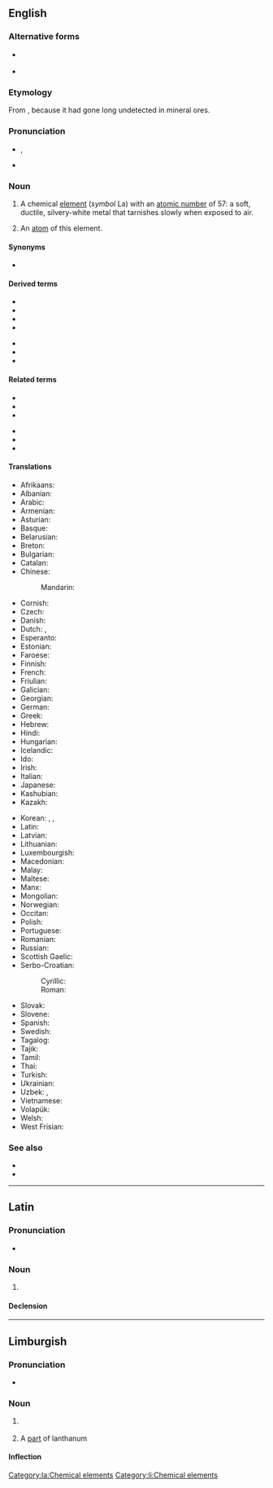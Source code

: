 ==English==
{{wikipedia|lang=en}}
{{elements|en|La|barium|Ba|cerium|Ce}}

===Alternative forms===
* {{l|en|lantanium}} {{qualifier|obsolete}}
* {{l|en|lanthanium}} {{qualifier|obsolete}}

===Etymology===
{{root|en|ine-pro|*leh₂-}}
From {{etyl|grc|en}} {{m|grc|λανθάνω||to escape notice}} {{suffix|en||um|gloss2=a chemical element}}, because it had gone long undetected in mineral ores. 

===Pronunciation===
* {{enPR|lăn'thənəm}}, {{IPA|en|/ˈlænθənəm/}}
* {{audio|en|LL-Q1860 (eng)-Vininn126-lanthanum.wav|Audio (US)}}

===Noun===
{{en-noun|~}}

# {{lb|en|uncountable}} A chemical [[element]] (''symbol'' La) with an [[atomic number]] of 57: a soft, ductile, silvery-white metal that tarnishes slowly when exposed to air.
# {{lb|en|countable}} An [[atom]] of this element.

====Synonyms====
* {{l|mul|La}}

====Derived terms====
{{rel-top|terms derived from lanthanum}}
* {{l|en|lanthanum carbonate}}
* {{l|en|lanthanum chloride}}
* {{l|en|lanthanum glass}}
* {{l|en|lanthanum nitrate}}
{{rel-mid}}
* {{l|en|lanthanum oxide}}
* {{l|en|lanthanum oxybromide}}
* {{l|en|lanthanum sesquioxide}}
{{rel-bottom}}

====Related terms====
{{rel-top|terms related to lanthanum}}
* {{l|en|lanthana}}
* {{l|en|lanthanate}}
* {{l|en|lanthanide}}
{{rel-mid}}
* {{l|en|lanthanite}}
* {{l|en|lanthanoid}}
* {{l|en|lanthanon}}
{{rel-bottom}}

====Translations====
{{trans-top|metallic element}}
* Afrikaans: {{t+|af|lantaan}}
* Albanian: {{t|sq|lantan}}
* Arabic: {{t|ar|لَنْثَانُوم|tr=lanṯānum|m}}
* Armenian: {{t+|hy|լանթան}}
* Asturian: {{t|ast|lantanu|m}}
* Basque: {{t|eu|lantanoa}}
* Belarusian: {{t|be|ланта́н|m}}
* Breton: {{t|br|lantan}}
* Bulgarian: {{t|bg|ланта́н|m}}
* Catalan: {{t+|ca|lantani|m}}
* Chinese:
*: Mandarin: {{t+|cmn|鑭|tr=làn}}
* Cornish: {{t|kw|lanthanum}}
* Czech: {{t+|cs|lanthan}}
* Danish: {{t+|da|lanthan}}
* Dutch: {{t+|nl|lanthaan|n}}, {{t+|nl|lanthanium|n}}
* Esperanto: {{t+|eo|lantano}}
* Estonian: {{t+|et|lantaan}}
* Faroese: {{t|fo|lantan|n}}
* Finnish: {{t+|fi|lantaani}}
* French: {{t+|fr|lanthane|m}}
* Friulian: {{t|fur|lantani}}
* Galician: {{t+|gl|lantano|m}}
* Georgian: {{t|ka|ლანთანი}}
* German: {{t+|de|Lanthan|n}}
* Greek: {{t+|el|λανθάνιο|n}}
* Hebrew: {{t+|he|לנתן|tr=lantán}}
* Hindi: {{t|hi|सुजारला}}
* Hungarian: {{t+|hu|lantán}}
* Icelandic: {{t|is|lanþan|n}}
* Ido: {{t+|io|lantano}}
* Irish: {{t|ga|lantainam}}
* Italian: {{t+|it|lantanio|m}}
* Japanese: {{t+|ja|ランタン|tr=rantan}}
* Kashubian: {{t|csb|lantón}}
* Kazakh: {{t+|kk|лантан|sc=Cyrl}}
{{trans-mid}}
* Korean: {{t+|ko|란탄}}, {{t|ko|란타늄}}, {{t|ko|란타넘}}
* Latin: {{t+|la|lanthanum}}
* Latvian: {{t|lv|lantāns}}
* Lithuanian: {{t+|lt|lantanas}}
* Luxembourgish: {{t|lb|Lanthan}}
* Macedonian: {{t|mk|ланта́н|m}}
* Malay: {{t|ms|lantanum}}
* Maltese: {{t|mt|lantanum}}
* Manx: {{t|gv|lantanum}}
* Mongolian: {{t+|mn|лантан|sc=Cyrl}}
* Norwegian: {{t|no|lantan}}
* Occitan: {{t|oc|lantani|m}}
* Polish: {{t+|pl|lantan|m}}
* Portuguese: {{t+|pt|lantânio|m}}
* Romanian: {{t+|ro|lantan|n}}
* Russian: {{t+|ru|ланта́н|m}}
* Scottish Gaelic: {{t|gd|lantanam}}
* Serbo-Croatian:
*: Cyrillic: {{t|sh|лантан|m}}
*: Roman: {{t|sh|lantan|m}}
* Slovak: {{t|sk|lantán|m}}
* Slovene: {{t+|sl|lantan}}
* Spanish: {{t+|es|lantano|m}}
* Swedish: {{t+|sv|lantan}}
* Tagalog: {{t|tl|lantano}}
* Tajik: {{t|tg|lantan}}
* Tamil: {{t|ta|மாய்மம்}}
* Thai: {{t|th|แลนทานัม}}
* Turkish: {{t+|tr|lantan}}
* Ukrainian: {{t|uk|ланта́н|m}}
* Uzbek: {{t+|uz|lantan}}, {{t+|uz|лантан|sc=Cyrl}}
* Vietnamese: {{t|vi|lantan}}
* Volapük: {{t+|vo|lantanin}}
* Welsh: {{t|cy|lanthanwm}}
* West Frisian: {{t|fy|lanthaan}}
{{trans-bottom}}

===See also===
* {{l|en|Fosrenol}}
* {{l|en|rare earth}}

{{C|en|Lanthanide series chemical elements}}

----

==Latin==
{{wikipedia|lang=la}}

===Pronunciation===
* {{la-IPA|lanthanum}}

===Noun===
{{la-noun|lanthanum<2>}}

# {{l|en|lanthanum}}

====Declension====
{{la-ndecl|lanthanum<2>}}

[[Category:la:Chemical elements]]

----

==Limburgish==

===Pronunciation===
* {{IPA|li|[lɑ˧nˈðaː˨nɔ˧m]}}

===Noun===
{{li-noun|g=n}}

# {{lb|li|uncountable}} {{l|en|lanthanum}}
# A [[part]] of lanthanum

====Inflection====
{{li-decl-noun-um|lanthan}}

[[Category:li:Chemical elements]]